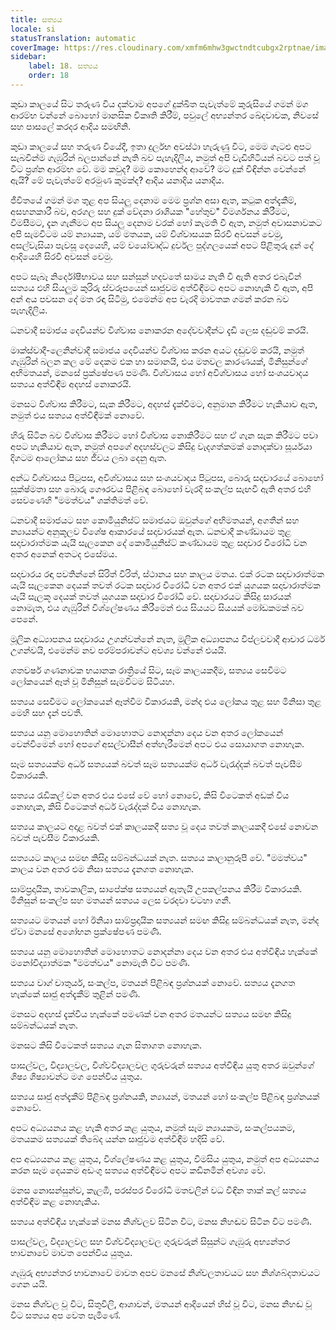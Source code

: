 ```yaml
---
title: සත්‍යය
locale: si
statusTranslation: automatic
coverImage: https://res.cloudinary.com/xmfm6mhw3gwctndtcubgx2rptnae/image/upload/v1740337243/small_cover_educacion_fundamental_a051170f1c.webp
sidebar:
    label: 18. සත්‍යය
    order: 18
---
```

කුඩා කාලයේ සිට තරුණ විය දක්වාම අපගේ දුක්ඛිත පැවැත්මේ කුරුසියේ ගමන් මග ආරම්භ වන්නේ බොහෝ මානසික විකෘති කිරීම්, පවුලේ අභ්‍යන්තර ඛේදවාචක, නිවසේ සහ පාසලේ කරදර ආදිය සමඟිනි.

කුඩා කාලයේ සහ තරුණ වියේදී, ඉතා දුර්ලභ අවස්ථා හැරුණු විට, මෙම ගැටළු අපට සැබවින්ම ගැඹුරින් බලපාන්නේ නැති බව පැහැදිලිය, නමුත් අපි වැඩිහිටියන් බවට පත් වූ විට ප්‍රශ්න ආරම්භ වේ. මම කවුද? මම කොහෙන්ද ආවේ? මට දුක් විඳින්න වෙන්නේ ඇයි? මේ පැවැත්මේ අරමුණ කුමක්ද? ආදිය යනාදිය යනාදිය.

ජීවිතයේ ගමන් මග තුළ අප සියලු දෙනාම මෙම ප්‍රශ්න අසා ඇත, කටුක අත්දැකීම්, අසහනකාරී බව, අරගල සහ දුක් වේදනා රාශියක "හේතුව" විමර්ශනය කිරීමට, විමසීමට, දැන ගැනීමට අප සියලු දෙනාම වරක් හෝ කැමති වී ඇත, නමුත් අවාසනාවකට අපි සැමවිටම යම් න්‍යායක, යම් මතයක, යම් විශ්වාසයක සිරවී අවසන් වෙමු, අසල්වැසියා පැවසූ දෙයෙහි, යම් වයෝවෘද්ධ දුර්වල පුද්ගලයෙක් අපට පිළිතුරු දුන් දේ ආදියෙහි සිරවී අවසන් වෙමු.

අපට සැබෑ නිර්දෝෂීභාවය සහ සන්සුන් හදවතේ සාමය නැති වී ඇති අතර එබැවින් සත්‍යය එහි සියලුම කුරිරු ස්වරූපයෙන් සෘජුවම අත්විඳීමට අපට නොහැකි වී ඇත, අපි අන් අය පවසන දේ මත රඳා සිටිමු, එමෙන්ම අප වැරදි මාවතක ගමන් කරන බව පැහැදිලිය.

ධනවාදී සමාජය දෙවියන්ව විශ්වාස නොකරන අදේවවාදීන්ට දැඩි ලෙස දඬුවම් කරයි.

මාක්ස්වාදී-ලෙනින්වාදී සමාජය දෙවියන්ව විශ්වාස කරන අයට දඬුවම් කරයි, නමුත් ගැඹුරින් බලන කල මේ දෙකම එක හා සමානයි, එය මතවල කාරණයක්, මිනිසුන්ගේ අභිමතයන්, මනසේ ප්‍රක්ෂේපණ පමණි. විශ්වාසය හෝ අවිශ්වාසය හෝ සංශයවාදය සත්‍යය අත්විඳීම අදහස් නොකරයි.

මනසට විශ්වාස කිරීමට, සැක කිරීමට, අදහස් දැක්වීමට, අනුමාන කිරීමට හැකියාව ඇත, නමුත් එය සත්‍යය අත්විඳීමක් නොවේ.

හිරු සිටින බව විශ්වාස කිරීමට හෝ විශ්වාස නොකිරීමට සහ ඒ ගැන සැක කිරීමට පවා අපට හැකියාව ඇත, නමුත් අපගේ අදහස්වලට කිසිදු වැදගත්කමක් නොදක්වා සූර්යයා දිගටම ආලෝකය සහ ජීවය ලබා දෙනු ඇත.

අන්ධ විශ්වාසය පිටුපස, අවිශ්වාසය සහ සංශයවාදය පිටුපස, බොරු සදාචාරයේ බොහෝ සූක්ෂ්මතා සහ බොරු ගෞරවය පිළිබඳ බොහෝ වැරදි සංකල්ප සැඟවී ඇති අතර එහි සෙවණෙහි "මමත්වය" ශක්තිමත් වේ.

ධනවාදී සමාජයට සහ කොමියුනිස්ට් සමාජයට ඔවුන්ගේ අභිමතයන්, අගතීන් සහ න්‍යායන්ට අනුකූලව විශේෂ ආකාරයේ සදාචාරයක් ඇත. ධනවාදී කණ්ඩායම තුළ සදාචාරාත්මක යැයි සැලකෙන දේ කොමියුනිස්ට් කණ්ඩායම තුළ සදාචාර විරෝධී වන අතර අනෙක් අතටද එසේමය.

සදාචාරය රඳා පවතින්නේ සිරිත් විරිත්, ස්ථානය සහ කාලය මතය. එක් රටක සදාචාරාත්මක යැයි සැලකෙන දෙයක් තවත් රටක සදාචාර විරෝධී වන අතර එක් යුගයක සදාචාරාත්මක යැයි සැලකූ දෙයක් තවත් යුගයක සදාචාර විරෝධී වේ. සදාචාරයට කිසිදු සාරයක් නොමැත, එය ගැඹුරින් විශ්ලේෂණය කිරීමෙන් එය සියයට සියයක් මෝඩකමක් බව පෙනේ.

මූලික අධ්‍යාපනය සදාචාරය උගන්වන්නේ නැත, මූලික අධ්‍යාපනය විප්ලවවාදී ආචාර ධර්ම උගන්වයි, එමෙන්ම නව පරම්පරාවන්ට අවශ්‍ය වන්නේ එයයි.

ශතවර්ෂ ගණනාවක භයානක රාත්‍රියේ සිට, සෑම කාලයකදීම, සත්‍යය සෙවීමට ලෝකයෙන් ඈත් වූ මිනිසුන් සැමවිටම සිටියහ.

සත්‍යය සෙවීමට ලෝකයෙන් ඈත්වීම විකාරයකි, මන්ද එය ලෝකය තුළ සහ මිනිසා තුළ මෙහි සහ දැන් පවතී.

සත්‍යය යනු මොහොතින් මොහොතට නොදන්නා දෙය වන අතර ලෝකයෙන් වෙන්වීමෙන් හෝ අපගේ අසල්වාසීන් අත්හැරීමෙන් අපට එය සොයාගත නොහැක.

සෑම සත්‍යයක්ම අර්ධ සත්‍යයක් බවත් සෑම සත්‍යයක්ම අර්ධ වැරැද්දක් බවත් පැවසීම විකාරයකි.

සත්‍යය රැඩිකල් වන අතර එය එසේ වේ හෝ නොවේ, කිසි විටෙකත් අඩක් විය නොහැක, කිසි විටෙකත් අර්ධ වැරැද්දක් විය නොහැක.

සත්‍යය කාලයට අදාළ බවත් එක් කාලයකදී සත්‍ය වූ දෙය තවත් කාලයකදී එසේ නොවන බවත් පැවසීම විකාරයකි.

සත්‍යයට කාලය සමඟ කිසිදු සම්බන්ධයක් නැත. සත්‍යය කාලානුරූපී වේ. "මමත්වය" කාලය වන අතර එම නිසා සත්‍යය දැනගත නොහැක.

සාම්ප්‍රදායික, තාවකාලික, සාපේක්ෂ සත්‍යයන් ඇතැයි උපකල්පනය කිරීම විකාරයකි. මිනිසුන් සංකල්ප සහ මතයන් සත්‍යය ලෙස වරදවා වටහා ගනී.

සත්‍යයට මතයන් හෝ ඊනියා සාම්ප්‍රදායික සත්‍යයන් සමඟ කිසිදු සම්බන්ධයක් නැත, මන්ද ඒවා මනසේ අශෝභන ප්‍රක්ෂේපණ පමණි.

සත්‍යය යනු මොහොතින් මොහොතට නොදන්නා දෙය වන අතර එය අත්විඳිය හැක්කේ මනෝවිද්‍යාත්මක "මමත්වය" නොමැති විට පමණි.

සත්‍යය වාග් චාතුර්ය, සංකල්ප, මතයන් පිළිබඳ ප්‍රශ්නයක් නොවේ. සත්‍යය දැනගත හැක්කේ සෘජු අත්දැකීම් තුළින් පමණි.

මනසට අදහස් දැක්විය හැක්කේ පමණක් වන අතර මතයන්ට සත්‍යය සමඟ කිසිදු සම්බන්ධයක් නැත.

මනසට කිසි විටෙකත් සත්‍යය ගැන සිතාගත නොහැක.

පාසල්වල, විද්‍යාලවල, විශ්වවිද්‍යාලවල ගුරුවරුන් සත්‍යය අත්විඳිය යුතු අතර ඔවුන්ගේ ශිෂ්‍ය ශිෂ්‍යාවන්ට මග පෙන්විය යුතුය.

සත්‍යය සෘජු අත්දැකීම් පිළිබඳ ප්‍රශ්නයකි, න්‍යායන්, මතයන් හෝ සංකල්ප පිළිබඳ ප්‍රශ්නයක් නොවේ.

අපට අධ්‍යයනය කළ හැකි අතර කළ යුතුය, නමුත් සෑම න්‍යායකම, සංකල්පයකම, මතයකම සත්‍යයක් තිබේද යන්න සෘජුවම අත්විඳීම හදිසි වේ.

අප අධ්‍යයනය කළ යුතුය, විශ්ලේෂණය කළ යුතුය, විමසිය යුතුය, නමුත් අප අධ්‍යයනය කරන සෑම දෙයකම අඩංගු සත්‍යය අත්විඳීමට අපට කඩිනමින් අවශ්‍ය වේ.

මනස නොසන්සුන්ව, කැලඹී, පරස්පර විරෝධී මතවලින් වධ විඳින තාක් කල් සත්‍යය අත්විඳීම කළ නොහැකිය.

සත්‍යය අත්විඳිය හැක්කේ මනස නිශ්චලව සිටින විට, මනස නිහඬව සිටින විට පමණි.

පාසල්වල, විද්‍යාලවල සහ විශ්වවිද්‍යාලවල ගුරුවරුන් සිසුන්ට ගැඹුරු අභ්‍යන්තර භාවනාවේ මාවත පෙන්විය යුතුය.

ගැඹුරු අභ්‍යන්තර භාවනාවේ මාවත අපව මනසේ නිශ්චලතාවයට සහ නිශ්ශබ්දතාවයට ගෙන යයි.

මනස නිශ්චල වූ විට, සිතුවිලි, ආශාවන්, මතයන් ආදියෙන් හිස් වූ විට, මනස නිහඬ වූ විට සත්‍යය අප වෙත පැමිණේ.

